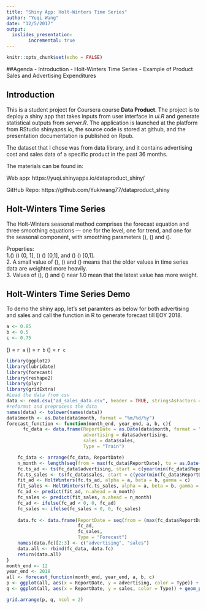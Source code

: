 ```yaml
---
title: "Shiny App: Holt-Winters Time Series"
author: "Yuqi Wang"
date: "12/5/2017"
output: 
  ioslides_presentation:
        incremental: true
---
```


```r
knitr::opts_chunk$set(echo = FALSE)
```

##Agenda
- Introduction
- Holt-Winters Time Series
- Example of Product Sales and Advertising Expenditures

## Introduction
This is a student project for Coursera course **Data Product**. The project is to deploy a shiny app that takes inputs from user interface in *ui.R* and generate statistical outputs from *server.R*. The application is launched at the platform from RStudio shinyapss.io, the source code is stored at github, and the presentation documentation is published on Rpub.

The dataset that I chose was from data library, and it contains advertising cost and sales data of a specific product in the past 36 months.

The materials can be found in:

Web app: https://yuqi.shinyapps.io/dataproduct_shiny/

GitHub Repo: https://github.com/Yukiwang77/dataproduct_shiny

## Holt-Winters Time Series  
The Holt-Winters seasonal method comprises the forecast equation and three smoothing equations — one for the level, one for trend, and one for the seasonal component, with smoothing parameters \(\alpha\), \(\beta\) and \(\gamma\).  

Properties:  
  1.\(\alpha\) \(\subset\) (0, 1], \(\beta\) \(\subset\) [0,1], and \(\gamma\) \(\subset\) [0,1].  
  2. A small value of \(\alpha\), \(\beta\) and \(\gamma\) means that the older values in time series data are weighted       more heavily.  
  3. Values of \(\alpha\), \(\beta\) and \(\gamma\) near 1.0 mean that the latest value has more weight.

## Holt-Winters Time Series Demo
To demo the shiny app, let's set paramters as below for both advertising and sales and call the function in R to generate forecast till EOY 2018.
```r
a <- 0.85
b <- 0.5
c <- 0.75
```
\(\alpha\) = `r a`    \(\beta\) = `r b`   \(\gamma\) = `r c`  
```r
library(ggplot2)
library(lubridate)
library(forecast)
library(reshape2)
library(plyr)
library(gridExtra)
#Load the data from csv
data <- read.csv("ad_sales_data.csv", header = TRUE, stringsAsFactors = FALSE, sep = ",")
#reformat and preprocess the data
names(data) <- tolower(names(data))
data$month <- as.Date(data$month, format = "%m/%d/%y")
forecast_function <- function(month_end, year_end, a, b, c){
      fc_data <- data.frame(ReportDate = as.Date(data$month, format = "%Y-%m-%d"), 
                            advertising = data$advertising,
                            sales = data$sales, 
                            Type = "Train")

    fc_data <- arrange(fc_data, ReportDate)
    n_month <- length(seq(from = max(fc_data$ReportDate), to = as.Date(paste(paste(year_end, month_end, sep = "-"), 01, sep = "-"), format = "%Y-%m-%d"), by = 'month')) -1
    fc.ts_ad <- ts(fc_data$advertising, start = c(year(min(fc_data$ReportDate)), month(min(fc_data$ReportDate))), frequency = 12)
    fc.ts_sales <- ts(fc_data$sales, start = c(year(min(fc_data$ReportDate)), month(min(fc_data$ReportDate))), frequency = 12)
    fit_ad <- HoltWinters(fc.ts_ad, alpha = a, beta = b, gamma = c)
    fit_sales <- HoltWinters(fc.ts_sales, alpha = a, beta = b, gamma = c)
    fc_ad <- predict(fit_ad, n.ahead = n_month)
    fc_sales <- predict(fit_sales, n.ahead = n_month)
    fc_ad <- ifelse(fc_ad < 0, 0, fc_ad)
    fc_sales <- ifelse(fc_sales < 0, 0, fc_sales)
    
    data.fc <- data.frame(ReportDate = seq(from = (max(fc_data$ReportDate) %m+% months(1)), to = as.Date(paste(paste(year_end, month_end, sep = "-"), 01, sep = "-"), format = "%Y-%m-%d"), by = "month"),
                          fc_ad,
                          fc_sales,
                          Type = "Forecast")
    names(data.fc)[2:3] <- c("advertising", "sales")
    data.all <- rbind(fc_data, data.fc)
    return(data.all)
}
month_end <- 12
year_end <- 2018
all <- forecast_function(month_end, year_end, a, b, c)
p <- ggplot(all, aes(x = ReportDate, y = advertising, color = Type)) + geom_point() + geom_line(alpha = 0.5, size = 0.5, aes(group = Type)) + xlab("Month") + ylab("Advertising Expenditures") + scale_x_date(date_breaks = "3 months") + theme(axis.text.x = element_text(angle = 45, hjust = 1), legend.text= element_text(size = 7), legend.position = "bottom", legend.title= element_text(size = 10))
q <- ggplot(all, aes(x = ReportDate, y = sales, color = Type)) + geom_point() + geom_line(alpha = 0.5, size = 0.5, aes(group = Type)) + xlab("Month") + ylab("Sales")  + scale_x_date(date_breaks = "3 months") +  theme(axis.text.x = element_text(angle = 45, hjust = 1), legend.text= element_text(size = 7), legend.position = "bottom", legend.title= element_text(size = 10))

grid.arrange(p, q, ncol = 2)

```